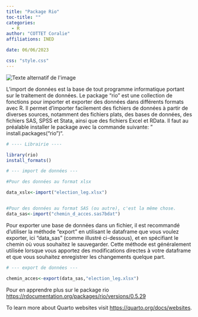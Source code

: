 ```yaml
---
title: "Package Rio"
toc-title: ""
categories:
  - R
author: "COTTET Coralie"
affiliations: INED

date: 06/06/2023

css: "style.css"
---
```

<img src="logo_rio.png" alt="Texte alternatif de l'image" title="Titre de l'image" />


L'import de données est la base de tout programme informatique portant sur le traitement de données.
Le package "rio" est une collection de fonctions pour importer et exporter des données dans différents formats avec R. Il permet d'importer facilement des fichiers de données à partir de diverses sources, notamment des fichiers plats, des bases de données, des fichiers SAS, SPSS et Stata, ainsi que des fichiers Excel et RData.
Il faut au préalable installer le package avec la commande suivante: " install.packages("rio")".


```r


# ---- Librairie ---- 

library(rio)
install_formats()

# --- import de données --- 

#Pour des données au format xlsx

data_xslx<-import("election_leg.xlsx") 


#Pour des données au format SAS (ou autre), c'est la même chose.
data_sas<-import("chemin_d_acces.sas7bdat")

```
Pour exporter une base de données dans un fichier, il est recommandé d'utiliser la méthode "export" en utilisant le dataframe que vous voulez exporter, ici "data_sas"  (comme illustré ci-dessous), et en spécifiant le chemin où vous souhaitez le sauvegarder. Cette méthode est généralement utilisée lorsque vous apportez des modifications directes à votre dataframe et que vous souhaitez enregistrer les changements quelque part.

```r

# --- export de données ---

chemin_acces<-export(data_sas,"election_leg.xlsx")


```

Pour en apprendre plus sur le package rio <https://rdocumentation.org/packages/rio/versions/0.5.29>

To learn more about Quarto websites visit <https://quarto.org/docs/websites>.
